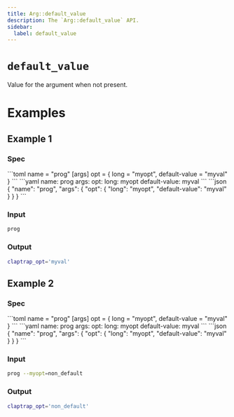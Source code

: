 ```yaml
---
title: Arg::default_value
description: The `Arg::default_value` API.
sidebar:
  label: default_value
---
```



# `default_value` <LinkButton href="https://docs.rs/clap/latest/clap/struct.Arg.html#method.default_value" icon="open-book" variant="minimal"></LinkButton>

<Badge text="since 0.1.0" size="small" />

Value for the argument when not present.

# Examples
## Example 1

### Spec

<Tabs syncKey="format">
  <TabItem label="TOML">
```toml
name = "prog"
[args]
opt = { long = "myopt", default-value = "myval" }
```
  </TabItem>
  <TabItem label="YAML">
```yaml
name: prog
args:
  opt:
    long: myopt
    default-value: myval
```
  </TabItem>
  <TabItem label="JSON">
```json
{
  "name": "prog",
  "args": {
    "opt": {
      "long": "myopt",
      "default-value": "myval"
    }
  }
}
```
  </TabItem>
</Tabs>

### Input

```bash
prog
```

### Output

```bash
claptrap_opt='myval'
```
## Example 2

### Spec

<Tabs syncKey="format">
  <TabItem label="TOML">
```toml
name = "prog"
[args]
opt = { long = "myopt", default-value = "myval" }
```
  </TabItem>
  <TabItem label="YAML">
```yaml
name: prog
args:
  opt:
    long: myopt
    default-value: myval
```
  </TabItem>
  <TabItem label="JSON">
```json
{
  "name": "prog",
  "args": {
    "opt": {
      "long": "myopt",
      "default-value": "myval"
    }
  }
}
```
  </TabItem>
</Tabs>

### Input

```bash
prog --myopt=non_default
```

### Output

```bash
claptrap_opt='non_default'
```
